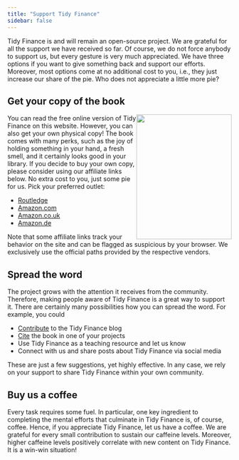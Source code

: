 ```yaml
---
title: "Support Tidy Finance"
sidebar: false
---
```


Tidy Finance is and will remain an open-source project. We are grateful for all the support we have received so far. Of course, we do not force anybody to support us, but every gesture is very much appreciated. We have three options if you want to give something back and support our efforts. Moreover, most options come at no additional cost to you, i.e., they just increase our share of the pie. Who does not appreciate a little more pie?

## Get your copy of the book

<img src="images/cover_book.jpg" style="float:right" width="214" height="280"/>

You can read the free online version of Tidy Finance on this website. However, you can also get your own physical copy! The book comes with many perks, such as the joy of holding something in your hand, a fresh smell, and it certainly looks good in your library. If you decide to buy your own copy, please consider using our affiliate links below. No extra cost to you, just some pie for us. Pick your preferred outlet:

-   [Routledge](https://www.jdoqocy.com/click-100765519-14339043?url=https%3A%2F%2Fwww.routledge.com%2FTidy-Finance-with-R%2FVoigt-Weiss-Scheuch%2Fp%2Fbook%2F9781032389349)
-   [Amazon.com](https://amzn.to/3ERQbOM)
-   [Amazon.co.uk](https://amzn.to/3y7rxpF)
-   [Amazon.de](https://amzn.to/3E3fRb6)

Note that some affiliate links track your behavior on the site and can be flagged as suspicious by your browser. We exclusively use the official paths provided by the respective vendors.

## Spread the word

The project grows with the attention it receives from the community. Therefore, making people aware of Tidy Finance is a great way to support it. There are certainly many possibilities how you can spread the word. For example, you could

- [Contribute](contribute.qmd) to the Tidy Finance blog
- [Cite](index.qmd#license) the book in one of your projects
- Use Tidy Finance as a teaching resource and let us know
- Connect with us and share posts about Tidy Finance via social media

These are just a few suggestions, yet highly effective. In any case, we rely on your support to share Tidy Finance within your own community.

## Buy us a coffee

Every task requires some fuel. In particular, one key ingredient to completing the mental efforts that culminate in Tidy Finance is, of course, coffee. Hence, if you appreciate Tidy Finance, let us have a coffee. We are grateful for every small contribution to sustain our caffeine levels. Moreover, higher caffeine levels positively correlate with new content on Tidy Finance. It is a win-win situation!

```{=html}
<script type="text/javascript" src="https://cdnjs.buymeacoffee.com/1.0.0/button.prod.min.js" data-name="bmc-button" data-slug="tidyfinance" data-color="#3b9ab2" data-emoji="" data-font="Cookie" data-text="Support us with a coffee" data-outline-color="#ffffff" data-font-color="#ffffff" data-coffee-color="#e1af00" ></script>
```
